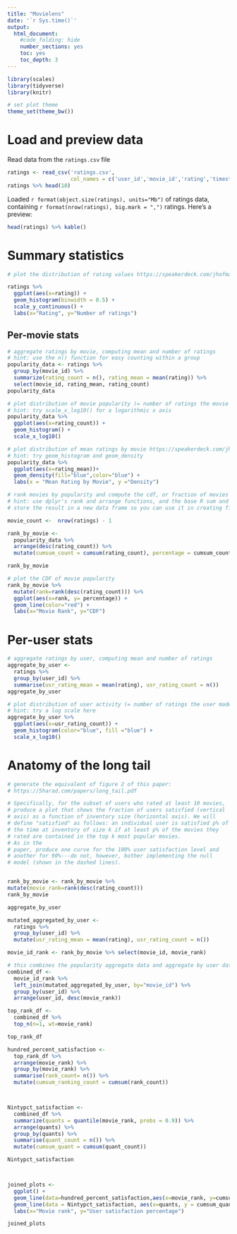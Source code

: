 ```yaml
---
title: "Movielens"
date: '`r Sys.time()`'
output:
  html_document:
    #code_folding: hide
    number_sections: yes
    toc: yes
    toc_depth: 3
---
```


```r
library(scales)
library(tidyverse)
library(knitr)

# set plot theme
theme_set(theme_bw())
```

# Load and preview data

Read data from the `ratings.csv` file
```r
ratings <- read_csv('ratings.csv',
                    col_names = c('user_id','movie_id','rating','timestamp'))
ratings %>% head(10)
```

Loaded `r format(object.size(ratings), units="Mb")` of ratings data, containing `r format(nrow(ratings), big.mark = ",")` ratings. Here's a preview:
```r
head(ratings) %>% kable()
```

# Summary statistics

```r
# plot the distribution of rating values https://speakerdeck.com/jhofman/modeling-social-data-lecture-2-introduction-to-counting?slide=26

ratings %>% 
  ggplot(aes(x=rating)) +       
  geom_histogram(binwidth = 0.5) + 
  scale_y_continuous() +
  labs(x="Rating", y="Number of ratings")

```

## Per-movie stats

```r
# aggregate ratings by movie, computing mean and number of ratings
# hint: use the n() function for easy counting within a group
popularity_data <- ratings %>% 
  group_by(movie_id) %>%  
  summarize(rating_count = n(), rating_mean = mean(rating)) %>% 
  select(movie_id, rating_mean, rating_count)
popularity_data


```

```r
# plot distribution of movie popularity (= number of ratings the movie received)
# hint: try scale_x_log10() for a logarithmic x axis
popularity_data %>% 
  ggplot(aes(x=rating_count)) + 
  geom_histogram() + 
  scale_x_log10() 
```

```r
# plot distribution of mean ratings by movie https://speakerdeck.com/jhofman/modeling-social-data-lecture-2-introduction-to-counting?slide=28
# hint: try geom_histogram and geom_density
popularity_data %>% 
  ggplot(aes(x=rating_mean))+
  geom_density(fill="blue",color="blue") +
  labs(x = "Mean Rating by Movie", y ="Density")

```

```r
# rank movies by popularity and compute the cdf, or fraction of movies covered by the top-k moves https://speakerdeck.com/jhofman/modeling-social-data-lecture-2-introduction-to-counting?slide=30
# hint: use dplyr's rank and arrange functions, and the base R sum and cumsum functions
# store the result in a new data frame so you can use it in creating figure 2 from the paper below

movie_count <-  nrow(ratings) - 1 

rank_by_movie <- 
  popularity_data %>% 
  arrange(desc(rating_count)) %>% 
  mutate(cumsum_count = cumsum(rating_count), percentage = cumsum_count/movie_count*100) 

rank_by_movie

# plot the CDF of movie popularity
rank_by_movie %>%  
  mutate(rank=rank(desc(rating_count))) %>% 
  ggplot(aes(x=rank, y= percentage)) + 
  geom_line(color="red") +
  labs(x="Movie Rank", y="CDF")

```


# Per-user stats

```r
# aggregate ratings by user, computing mean and number of ratings
aggregate_by_user <- 
  ratings %>% 
  group_by(user_id) %>% 
  summarise(usr_rating_mean = mean(rating), usr_rating_count = n())
aggregate_by_user


```

```r
# plot distribution of user activity (= number of ratings the user made)
# hint: try a log scale here
aggregate_by_user %>%
  ggplot(aes(x=usr_rating_count)) + 
  geom_histogram(color="blue", fill ="blue") +
  scale_x_log10()

```

# Anatomy of the long tail

```r
# generate the equivalent of figure 2 of this paper:
# https://5harad.com/papers/long_tail.pdf

# Specifically, for the subset of users who rated at least 10 movies,
# produce a plot that shows the fraction of users satisfied (vertical
# axis) as a function of inventory size (horizontal axis). We will
# define "satisfied" as follows: an individual user is satisfied p% of
# the time at inventory of size k if at least p% of the movies they
# rated are contained in the top k most popular movies. 
# As in the
# paper, produce one curve for the 100% user satisfaction level and
# another for 90%---do not, however, bother implementing the null
# model (shown in the dashed lines).


rank_by_movie <- rank_by_movie %>%
mutate(movie_rank=rank(desc(rating_count)))
rank_by_movie

aggregate_by_user

mutated_aggregated_by_user <- 
  ratings %>% 
  group_by(user_id) %>% 
  mutate(usr_rating_mean = mean(rating), usr_rating_count = n())

movie_id_rank <- rank_by_movie %>% select(movie_id, movie_rank)

# this combines the popularity aggregate data and aggregate by user data
combined_df <- 
  movie_id_rank %>% 
  left_join(mutated_aggregated_by_user, by="movie_id") %>%
  group_by(user_id) %>% 
  arrange(user_id, desc(movie_rank)) 

top_rank_df <- 
  combined_df %>%
  top_n(n=1, wt=movie_rank)

top_rank_df

hundred_percent_satisfaction <- 
  top_rank_df %>% 
  arrange(movie_rank) %>% 
  group_by(movie_rank) %>% 
  summarise(rank_count= n()) %>%
  mutate(cumsum_ranking_count = cumsum(rank_count))  



Nintypct_satisfaction <- 
  combined_df %>%
  summarize(quants = quantile(movie_rank, probs = 0.9)) %>%
  arrange(quants) %>% 
  group_by(quants) %>%
  summarise(quant_count = n()) %>%
  mutate(cumsum_quant = cumsum(quant_count))

Nintypct_satisfaction



joined_plots <- 
  ggplot() +
  geom_line(data=hundred_percent_satisfaction,aes(x=movie_rank, y=cumsum_ranking_count)) +
  geom_line(data = Nintypct_satisfaction, aes(x=quants, y = cumsum_quant), color ="blue") +
  labs(x="Movie rank", y="User satisfaction percentage")

joined_plots

```
